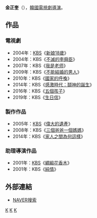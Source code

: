 {{藝人
| 姓名     = 金正奎 
| 類型     = 導演
| 圖片     = 
| 圖片尺寸 = 
| 圖片簡介 = 
| 原名     = 
| 外文名   = 김정규
| 外文     = ko
| 羅馬拼音 = Kim Jung Kyu
| 英文名   = 
| 綽號     = 
| 其他藝名 = 
| 國籍     = {{ROK}}
| 民族     = 
| 籍貫     = 
| 出生日期 = 
| 出生地點 = 
| 職業     = [[導演|導演]]
| 語言     = [[韓語|韓語]]
| 教育程度 = 
| 出身地   = 
| 出道作   = 
| 出道日期 = 2004年
| 代表作   = 
| 活躍年代 = 
| 經紀公司 = [[韓國放送公社|KBS]]
}}

'''金正奎'''（{{lang-ko|'''김정규'''}}），[[韓國|韓國]][[電視劇|電視劇]][[導演|導演]]。
== 作品 ==
=== 電視劇 ===
*2004年：[[韓國放送公社|KBS]]《[[新娘18歲|新娘18歲]]》
*2004年：KBS《[[不滅的李舜臣|不滅的李舜臣]]》
*2007年：KBS《[[我是老师|我是老师]]》
*2009年：KBS《[[不能結婚的男人_(韓國電視劇)|不能結婚的男人]]》
*2010年：KBS《[[國家的呼喚|國家的呼喚]]》
*2014年：KBS《[[感激時代：鬪神的誕生|感激時代：鬪神的誕生]]》
*2016年：KBS《[[五個孩子|五個孩子]]》
*2019年：KBS《[[生日信|生日信]]》

===製作作品 ===
*2005年：[[韓國放送公社|KBS]]《[[偉大的遺產|偉大的遺產]]》
*2008年：KBS《[[三個爸爸一個媽媽|三個爸爸一個媽媽]]》
*2014年：KBS《[[家人之間為何這樣|家人之間為何這樣]]》
=== 助理導演作品 ===
*2001年：[[韓國放送公社|KBS]]《[[綢緞花香木|綢緞花香木]]》
*2001年：KBS《[[純情|純情]]》
== 外部連結 ==
*[http://people.search.naver.com/search.naver?where=nexearch&query=%EA%B9%80%EC%A0%95%EA%B7%9C&sm=tab_etc&ie=utf8&key=PeopleService&os=180890 NAVER搜索] {{Wayback|url=http://people.search.naver.com/search.naver?where=nexearch&query=%EA%B9%80%EC%A0%95%EA%B7%9C&sm=tab_etc&ie=utf8&key=PeopleService&os=180890 |date=20190701060136 }}{{ko}}

[[Category:韓國導演|K]]
[[Category:韓國電視劇導演|K]]
[[Category:金姓|K]]